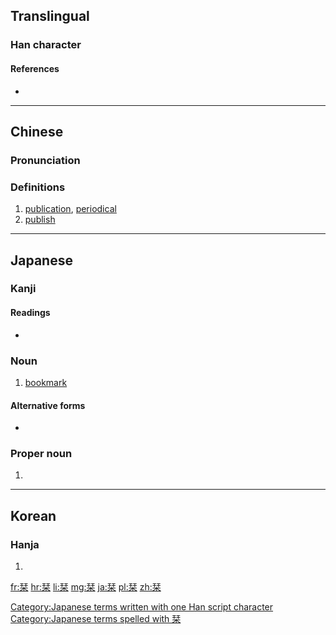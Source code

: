 {{xsee|[[刊]]''' (different character in Japan)'''}}
==Translingual==

===Han character===
{{Han char|rn=75|rad=木|as=06|sn=10|four=|canj=MJD|ids=⿱[[幵]][[木]]}}

====References====
* {{Han ref|kx=0522.210|dkj=14708|dj=0910.220|hdz=21193.020|uh=681E|ud=26654}}

----

==Chinese==
{{zh-forms}}

===Pronunciation===
{{zh-pron
|m=kān
|c=hon1,hon2
|mc=y
|oc=y
|ma=
|cat=n,v
}}

===Definitions===
# [[publication]], [[periodical]]
# [[publish]]

----

==Japanese==

===Kanji===
{{ja-kanji|grade=|rs=木06}}

====Readings====
* {{ja-readings|on=[[かん]] (kan)|kun=[[しおり]] (shiori)}}

===Noun===
{{ja-noun|k|hira=しおり|rom=shiori}}

# [[bookmark]]

====Alternative forms====
* {{l|ja|枝折}}

===Proper noun===
{{ja-pos|k|proper|hira=しおり|rom=Shiori}}

# {{given name|female|lang=ja|sort=しおり}}

[[Category:Japanese terms written with one Han script character]]
[[Category:Japanese terms spelled with 栞]]

----

==Korean==

===Hanja===
{{ko-hanja|hangeul=간|eumhun=|rv=gan|mr=kan|y=kan}}

# {{defn|lang=ko|sort=木06}}

[[fr:栞]]
[[hr:栞]]
[[li:栞]]
[[mg:栞]]
[[ja:栞]]
[[pl:栞]]
[[zh:栞]]